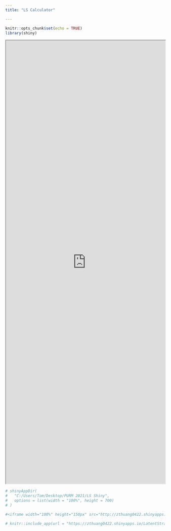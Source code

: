 ```yaml
---
title: "LS Calculator"

---
```


```r
knitr::opts_chunk$set(echo = TRUE)
library(shiny)
```

<iframe width="100%" height="1400px" src="http://zthuang0422.shinyapps.io/LatentStratCalculator" title="Shinyapps.io iframe demo"></iframe>



```r
# shinyAppDir(
#   "C:/Users/Tom/Desktop/PURM 2021/LS Shiny",
#   options = list(width = "100%", height = 700)
# )

#<iframe width="100%" height="150px" src="http://zthuang0422.shinyapps.io/LatentStratCalculator" title="Shinyapps.io iframe demo"></iframe>

# knitr::include_app(url = "https://zthuang0422.shinyapps.io/LatentStratCalculator/")
```